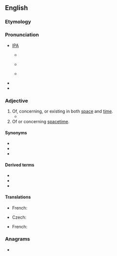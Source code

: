 ==English==

===Etymology===
{{prefix|en|spatio|temporal}}

===Pronunciation===
* [[w:IPA chart for English|IPA]]
** {{a|AusE}} {{IPAchar|/ˈspæɪ.ʃiː.əʉˌtem.pə.rəl/}}
** {{a|RP}} {{IPAchar|/ˈspeɪ.ʃiː.əuˌtem.pə.rəl/}}
** {{a|GenAm}} {{IPAchar|/ˈspeɪ.ʃiː.oʊˌtɛm.pə.rəl/}}
* {{enPR|'spā-shē-ō'tĕm-pə-rəl}}
* {{rhymes|en|ɛmpəɹəl}}
<!--
* {{rhymes|ɛmpərəl}}
-->

===Adjective===
{{en-adj}}

# Of, concerning, or existing in both [[space]] and [[time]].
#* {{quote-text|en|year=1956|author=Sidney Hook (editor)|title=American Philosophers At Work: The Philosophic Scene in the United States|passage=Physical existence, thus, is essentially '''spatiotemporal''' ubiety; and that which has or lacks ubiety, that is, is or is not present at some place in space at some time, is always some ''what'' or ''kind''—which may be a kind of substance, or of property, or of relation, or of activity, or of change, or of state, and so on.}}
# Of or concerning [[spacetime]].

====Synonyms====
* {{l|en|geotemporal}}
* {{l|en|temporospatial}}
* {{l|en|chronospatial}}

====Derived terms====
* {{l|en|spatiotemporal continuity}}
* {{l|en|spatiotemporal database}}
* {{l|en|spatiotemporal gene expression}}

====Translations====
{{trans-top|of or concerning space and time}}
{{trans-mid}}
* French: {{t+|fr|spatiotemporel}}
{{trans-bottom}}

{{trans-top|of or concerning spacetime}}
* Czech: {{t+|cs|časoprostorový|m}}
{{trans-mid}}
* French: {{t+|fr|spatiotemporel}}
{{trans-bottom}}

===Anagrams===
* {{anagrams|en|a=aaeilmoopprstt|temporospatial}}